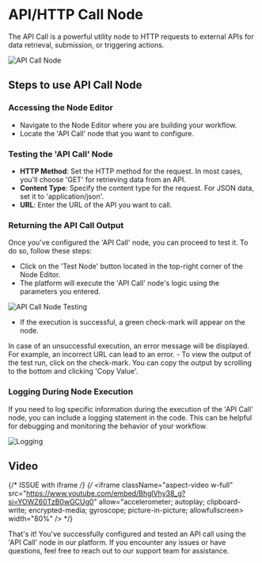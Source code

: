 # API/HTTP Call Node


The API Call is a powerful utility node to HTTP requests to external APIs for data retrieval, submission, or triggering
actions.

<Image src={apicallNode} alt='API Call Node' width={1200} />

## Steps to use API Call Node

<Steps>

### Accessing the Node Editor

- Navigate to the Node Editor where you are building your workflow.
- Locate the 'API Call' node that you want to configure.

### Testing the 'API Call' Node

- **HTTP Method**: Set the HTTP method for the request. In most cases, you'll choose 'GET' for retrieving data from an
  API.
- **Content Type**: Specify the content type for the request. For JSON data, set it to 'application/json'.
- **URL**: Enter the URL of the API you want to call.

### Returning the API Call Output

Once you've configured the 'API Call' node, you can proceed to test it. To do so, follow these steps:

- Click on the 'Test Node' button located in the top-right corner of the Node Editor.
- The platform will execute the 'API Call' node's logic using the parameters you entered.

<Image src={apicallTesting} alt='API Call Node Testing' width={800} />

- If the execution is successful, a green check-mark will appear on the node.
<Callout emoji='💡'>
  In case of an unsuccessful execution, an error message will be displayed. For example, an incorrect URL can lead to
  an error.
</Callout>
- To view the output of the test run, click on the check-mark. You can copy the output by scrolling to the bottom and
  clicking 'Copy Value'.

</Steps>

### Logging During Node Execution

If you need to log specific information during the execution of the 'API Call' node, you can include a logging statement
in the code. This can be helpful for debugging and monitoring the behavior of your workflow.

<Image src={logSpecific} alt="Logging" width={800} />

## Video

{/* ISSUE with iframe */}
{/* <iframe
    className="aspect-video w-full"
    src="https://www.youtube.com/embed/BhglVhy38_g?si=YOWZ60TzB0wGCUg0"
    allow="accelerometer; autoplay; clipboard-write; encrypted-media; gyroscope; picture-in-picture;
    allowfullscreen>
    width="80%"
/> */}

That's it! You've successfully configured and tested an API call using the 'API Call' node in our platform. If you encounter
any issues or have questions, feel free to reach out to our support team for assistance.

